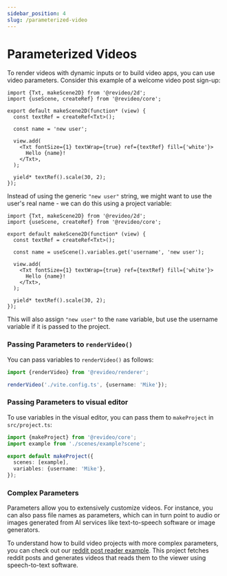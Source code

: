 ```yaml
---
sidebar_position: 4
slug: /parameterized-video
---
```


# Parameterized Videos

To render videos with dynamic inputs or to build video apps, you can use video
parameters. Consider this example of a welcome video post sign-up:

```tsx editor
import {Txt, makeScene2D} from '@revideo/2d';
import {useScene, createRef} from '@revideo/core';

export default makeScene2D(function* (view) {
  const textRef = createRef<Txt>();

  const name = 'new user';

  view.add(
    <Txt fontSize={1} textWrap={true} ref={textRef} fill={'white'}>
      Hello {name}!
    </Txt>,
  );

  yield* textRef().scale(30, 2);
});
```

Instead of using the generic `"new user"` string, we might want to use the
user's real name - we can do this using a project variable:

```tsx
import {Txt, makeScene2D} from '@revideo/2d';
import {useScene, createRef} from '@revideo/core';

export default makeScene2D(function* (view) {
  const textRef = createRef<Txt>();

  const name = useScene().variables.get('username', 'new user');

  view.add(
    <Txt fontSize={1} textWrap={true} ref={textRef} fill={'white'}>
      Hello {name}!
    </Txt>,
  );

  yield* textRef().scale(30, 2);
});
```

This will also assign `"new user"` to the `name` variable, but use the username
variable if it is passed to the project.

### Passing Parameters to `renderVideo()`

You can pass variables to `renderVideo()` as follows:

```ts
import {renderVideo} from '@revideo/renderer';

renderVideo('./vite.config.ts', {username: 'Mike'});
```

### Passing Parameters to visual editor

To use variables in the visual editor, you can pass them to `makeProject` in
`src/project.ts`:

```ts
import {makeProject} from '@revideo/core';
import example from './scenes/example?scene';

export default makeProject({
  scenes: [example],
  variables: {username: 'Mike'},
});
```

### Complex Parameters

Parameters allow you to extensively customize videos. For instance, you can also
pass file names as parameters, which can in turn point to audio or images
generated from AI services like text-to-speech software or image generators.

To understand how to build video projects with more complex parameters, you can
check out our [reddit post reader example](/reddit-post-reader). This project
fetches reddit posts and generates videos that reads them to the viewer using
speech-to-text software.
